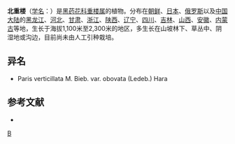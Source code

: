{{Speciesbox 
| genus = Paris
| species = verticillata
| authority = M.-Bieb.
| image = Paris verticillata (Mount Cho).jpg
}}

'''北重楼'''（[[学名|学名]]：{{lang|la|''Paris verticillata''}}）是[[黑药花科|黑药花科]][[重楼属|重楼属]]的植物。分布在[[朝鲜|朝鲜]]、[[日本|日本]]、[[俄罗斯|俄罗斯]]以及[[中国大陆|中国大陆]]的[[黑龙江|黑龙江]]、[[河北|河北]]、[[甘肃|甘肃]]、[[浙江|浙江]]、[[陕西|陕西]]、[[辽宁|辽宁]]、[[四川|四川]]、[[吉林|吉林]]、[[山西|山西]]、[[安徽|安徽]]、[[内蒙古|内蒙古]]等地，生长于海拔1,100米至2,300米的地区，多生长在山坡林下、草丛中、阴湿地或沟边，目前尚未由人工引种栽培。

== 异名 ==
* Paris verticillata M. Bieb. var. obovata (Ledeb.) Hara

== 参考文献 ==
<div class="references-small">
* {{cite web| url =http://www.bioinfo.cn/db05/KmzwSpecies.php?action=view&id=22547| title =北重楼| work =《中国高等植物数据库全库》| publisher =中国科学院微生物研究所| author =昆明植物研究所| accessdate =2009-02-25| deadurl =yes| archiveurl =https://web.archive.org/web/20160305022839/http://www.bioinfo.cn/db05/KmzwSpecies.php?action=view&id=22547| archivedate =2016-03-05}}
</div>
{{Taxonbar|from=Q4392591}}

[[Category:重楼属|B]]